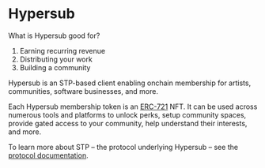 # Hypersub

What is Hypersub good for?
1. Earning recurring revenue
2. Distributing your work
3. Building a community

Hypersub is an STP-based client enabling onchain membership for artists, communities, software businesses, and more.

Each Hypersub membership token is an [ERC-721](https://www.coinbase.com/learn/crypto-glossary/what-is-erc-721) NFT. It can be used across numerous tools and platforms to unlock perks, setup community spaces, provide gated access to your community, help understand their interests, and more.

To learn more about STP – the protocol underlying Hypersub – see the [protocol documentation](https://docs.withfabric.xyz/stp/overview).
